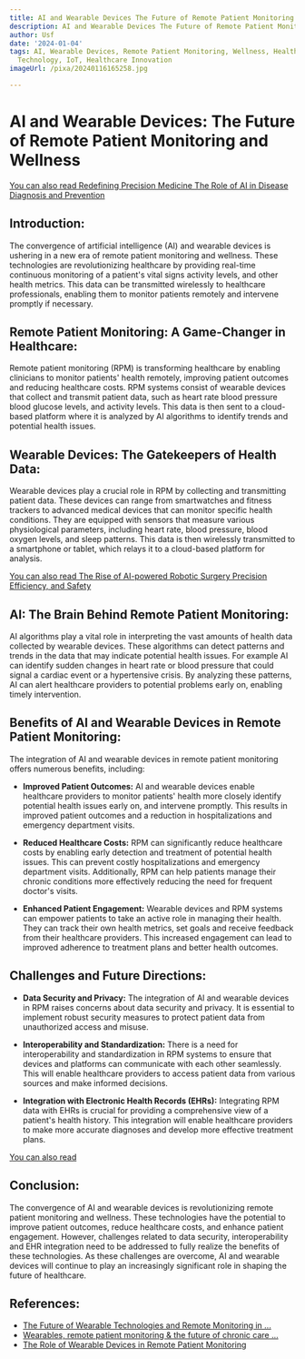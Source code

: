 ```yaml
---
title: AI and Wearable Devices The Future of Remote Patient Monitoring and Wellness
description: AI and Wearable Devices The Future of Remote Patient Monitoring and Wellness
author: Usf
date: '2024-01-04'
tags: AI, Wearable Devices, Remote Patient Monitoring, Wellness, Health Tech, Medical
  Technology, IoT, Healthcare Innovation
imageUrl: /pixa/20240116165258.jpg

---
```

# AI and Wearable Devices: The Future of Remote Patient  Monitoring and Wellness

[You can also read Redefining Precision Medicine The  Role of  AI  in Disease Diagnosis and Prevention](Redefining%20Precision%20Medicine%20The%20Role%20of%20AI%20in%20Disease%20Diagnosis%20and%20Prevention)


## Introduction:

The convergence of artificial intelligence  (AI) and wearable devices is ushering in a new  era of  remote patient monitoring and wellness. These technologies are revolutionizing healthcare by providing real-time continuous monitoring  of a patient's vital signs activity levels, and other health metrics. This data can be transmitted wirelessly to healthcare professionals, enabling them to monitor patients remotely and intervene promptly if necessary.

## Remote Patient Monitoring: A Game-Changer in Healthcare:

Remote patient  monitoring (RPM) is transforming healthcare by enabling clinicians to monitor patients' health remotely, improving patient outcomes and reducing healthcare costs. RPM systems consist of  wearable devices that collect and transmit patient data, such as heart rate blood pressure blood glucose levels, and activity levels.  This data is  then sent to a  cloud-based  platform where it is analyzed by AI algorithms to identify trends and potential health issues.

## Wearable Devices: The  Gatekeepers of Health Data:

Wearable devices play a crucial role in RPM by  collecting and  transmitting  patient data. These devices can range from smartwatches and fitness  trackers to advanced medical devices that can monitor specific health conditions. They are equipped with sensors that measure various physiological parameters,  including heart rate, blood pressure,  blood oxygen levels, and  sleep patterns. This data is then wirelessly transmitted to a smartphone or tablet, which  relays it to a cloud-based platform for analysis.

[You can also  read The  Rise  of AI-powered Robotic Surgery Precision Efficiency, and Safety](The%20Rise%20of%20AI-powered%20Robotic%20Surgery%20Precision%2C%20Efficiency%2C%20and%20Safety)


## AI: The Brain Behind Remote Patient Monitoring:

AI  algorithms  play a vital  role in interpreting the vast amounts of health data collected by  wearable devices. These algorithms can detect patterns and trends in the data that may indicate potential health issues. For example AI can identify sudden changes in heart rate or  blood pressure that could signal a cardiac event or a hypertensive crisis. By analyzing  these patterns, AI can alert healthcare  providers to potential  problems  early on, enabling timely intervention.

## Benefits of AI and Wearable Devices in Remote Patient Monitoring:

The integration of AI and wearable devices in remote  patient monitoring offers  numerous benefits, including:

- **Improved Patient Outcomes:** AI and wearable devices  enable healthcare providers to monitor  patients' health more closely identify potential health issues early on, and intervene promptly. This results in improved patient outcomes and a reduction in hospitalizations and emergency department visits.

-  **Reduced Healthcare Costs:** RPM can significantly  reduce  healthcare costs by enabling  early detection  and treatment of potential health issues. This  can prevent costly hospitalizations and emergency department visits. Additionally, RPM  can help patients manage their chronic conditions more effectively reducing the need for frequent doctor's visits.

- **Enhanced Patient Engagement:** Wearable devices and RPM  systems can empower patients  to take an active role in managing their health. They can  track their own health metrics, set goals and receive feedback from their  healthcare providers. This increased engagement can lead to improved adherence to treatment plans and better health outcomes.

## Challenges  and Future Directions:

- **Data Security and Privacy:** The integration of AI and wearable devices in RPM raises concerns about data security and privacy. It is essential  to implement robust security measures to  protect patient data from unauthorized access  and misuse.

-  **Interoperability and Standardization:**  There  is a  need for interoperability and standardization in RPM systems to ensure that  devices and platforms can communicate with each other seamlessly. This will enable healthcare providers to access patient data from various sources and make informed decisions.

- **Integration with Electronic Health Records (EHRs):** Integrating RPM data with EHRs is crucial for providing  a comprehensive view of  a patient's  health history. This integration will enable healthcare providers to make more accurate diagnoses and develop more  effective  treatment plans.

[You can also read ]()


## Conclusion:

The convergence of AI and wearable devices is revolutionizing remote patient monitoring and wellness. These technologies have the potential to improve patient outcomes, reduce healthcare costs, and enhance patient engagement. However, challenges related to data security, interoperability  and EHR integration need to be addressed  to fully realize the benefits  of  these technologies.  As these challenges are overcome,  AI and wearable devices will continue to play an increasingly significant role in shaping the future of healthcare.

## References:
- [The Future of Wearable Technologies and Remote Monitoring in ...](https://www.ncbi.nlm.nih.gov/pmc/articles/PMC8325475/)
- [Wearables, remote patient monitoring & the future of chronic care ...](https://www.ama-assn.org/practice-management/digital/wearables-remote-patient-monitoring-future-chronic-care-management)
- [The Role of Wearable Devices in Remote Patient Monitoring](https://www.linkedin.com/pulse/role-wearable-devices-remote-patient-monitoring-omnimd-upj8f)
